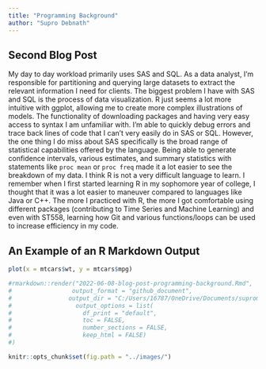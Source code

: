 ```yaml
---
title: "Programming Background"
author: "Supro Debnath"
---
```


## Second Blog Post

My day to day workload primarily uses SAS and SQL. As a data analyst, I'm responsible for partitioning and querying large datasets to extract the relevant information I need for clients. The biggest problem I have with SAS and SQL is the process of data visualization. R just seems a lot more intuitive with ggplot, allowing me to create more complex illustrations of models. The functionality of downloading packages and having very easy access to syntax I am unfamiliar with. I'm able to quickly debug errors and trace back lines of code that I can't very easily do in SAS or SQL. However, the one thing I do miss about SAS specifically is the broad range of statistical capabilities offered by the language. Being able to generate confidence intervals, various estimates, and summary statistics with statements like `proc mean` or `proc freq` made it a lot easier to see the breakdown of my data. I think R is not a very difficult language to learn. I remember when I first started learning R in my sophomore year of college, I thought that it was a lot easier to maneuver compared to languages like Java or C++. The more I practiced with R, the more I got comfortable using different packages (contributing to Time Series and Machine Learning) and even with ST558, learning how Git and various functions/loops can be used to increase efficiency in my code. 

## An Example of an R Markdown Output

```r
plot(x = mtcars$wt, y = mtcars$mpg)
```


```r
#rmarkdown::render("2022-06-08-blog-post-programming-background.Rmd", 
#                 output_format = "github_document",
#                output_dir = "C:/Users/16787/OneDrive/Documents/suproman98.github.io/_posts",
#                  output_options = list(
#                    df_print = "default",
#                    toc = FALSE,
#                    number_sections = FALSE,
#                    keep_html = FALSE)
#)
```


```r
knitr::opts_chunk$set(fig.path = "../images/")
```









